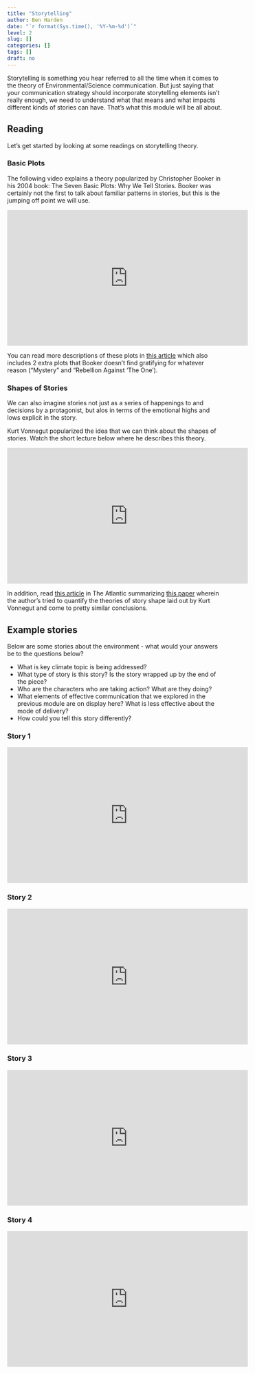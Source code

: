 ```yaml
---
title: "Storytelling"
author: Ben Harden
date: "`r format(Sys.time(), '%Y-%m-%d')`"
level: 2
slug: []
categories: []
tags: []
draft: no
---
```


Storytelling is something you hear referred to all the time when it comes to the theory of Environmental/Science communication. But just saying that your communication strategy should incorporate storytelling elements isn't really enough, we need to understand what that means and what impacts different kinds of stories can have. That's what this module will be all about.

## Reading

Let's get started by looking at some readings on storytelling theory. 

### Basic Plots

The following video explains a theory popularized by Christopher Booker in his 2004 book: The Seven Basic Plots: Why We Tell Stories. Booker was certainly not the first to talk about familiar patterns in stories, but this is the jumping off point we will use. 

<iframe width="560" height="315" src="https://www.youtube.com/embed/_AXTEjesFPs" title="YouTube video player" frameborder="0" allow="accelerometer; autoplay; clipboard-write; encrypted-media; gyroscope; picture-in-picture" allowfullscreen></iframe>

You can read more descriptions of these plots in [this article](https://www.how-to-write-a-book-now.com/basic-plots.html) which also includes 2 extra plots that Booker doesn't find gratifying for whatever reason ("Mystery" and "Rebellion Against 'The One'). 

### Shapes of Stories

We can also imagine stories not just as a series of happenings to and decisions by a protagonist, but alos in terms of the emotional highs and lows explicit in the story. 

Kurt Vonnegut  popularized the idea that we can think about the shapes of stories. Watch the short lecture below where he describes this theory.

<iframe width="560" height="315" src="https://www.youtube.com/embed/oP3c1h8v2ZQ" title="YouTube video player" frameborder="0" allow="accelerometer; autoplay; clipboard-write; encrypted-media; gyroscope; picture-in-picture" allowfullscreen></iframe>

In addition, read [this article](https://www.theatlantic.com/technology/archive/2016/07/the-six-main-arcs-in-storytelling-identified-by-a-computer/490733/) in The Atlantic summarizing [this paper](The_emotional_arcs_of_stories_are_dominated_by_six.pdf) wherein the author's tried to quantify the theories of story shape laid out by Kurt Vonnegut and come to pretty similar conclusions.

## Example stories

Below are some stories about the environment - what would your answers be to the questions below?

* What is key climate topic is being addressed?
* What type of story is this story? Is the story wrapped up by the end of the piece?
* Who are the characters who are taking action? What are they doing?
* What elements of effective communication that we explored in the previous module are on display here? What is less effective about the mode of delivery?
* How could you tell this story differently?

### Story 1

<iframe width="560" height="315" src="https://www.youtube.com/embed/nNcX8j3gJDw" title="YouTube video player" frameborder="0" allow="accelerometer; autoplay; clipboard-write; encrypted-media; gyroscope; picture-in-picture" allowfullscreen></iframe>

### Story 2

<iframe width="560" height="315" src="https://www.youtube.com/embed/FX7rk9PWZWE" title="YouTube video player" frameborder="0" allow="accelerometer; autoplay; clipboard-write; encrypted-media; gyroscope; picture-in-picture" allowfullscreen></iframe>

### Story 3

<iframe width="560" height="315" src="https://www.youtube.com/embed/nYlnoxgqEWo" title="YouTube video player" frameborder="0" allow="accelerometer; autoplay; clipboard-write; encrypted-media; gyroscope; picture-in-picture" allowfullscreen></iframe>

### Story 4

<iframe width="560" height="315" src="https://www.youtube.com/embed/iXt0rQNlhuM" title="YouTube video player" frameborder="0" allow="accelerometer; autoplay; clipboard-write; encrypted-media; gyroscope; picture-in-picture" allowfullscreen></iframe>



